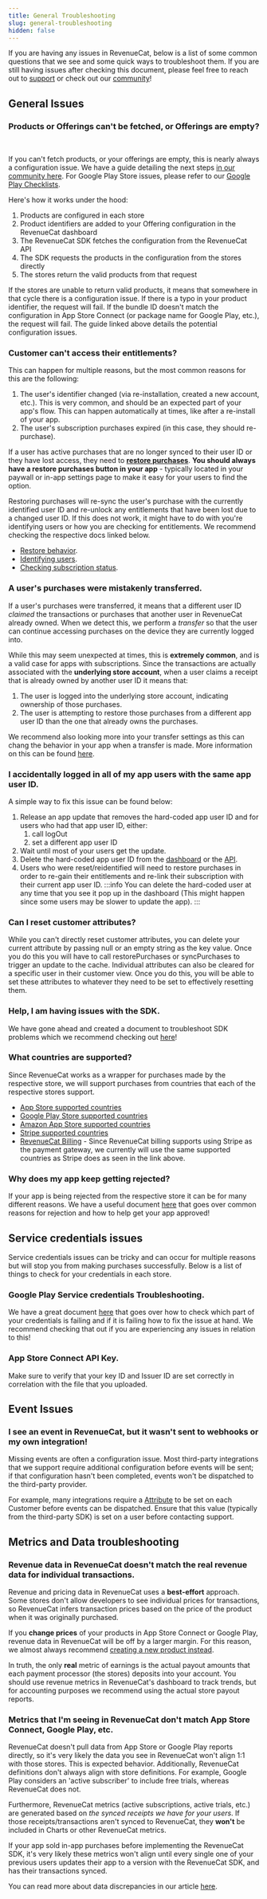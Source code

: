 ```yaml
---
title: General Troubleshooting
slug: general-troubleshooting
hidden: false
---
```

If you are having any issues in RevenueCat, below is a list of some common questions that we see and some quick ways to troubleshoot them. If you are still having issues after checking this document, please feel free to reach out to [support](https://app.revenuecat.com/settings/support) or check out our [community](https://community.revenuecat.com/)! 

## General Issues
### Products or Offerings can't be fetched, or Offerings are empty?

<YouTubeEmbed videoId="HbF-5tpaBzc" title="Empty Offerings Explanation & Troubleshooting" />

<br/>

If you can't fetch products, or your offerings are empty, this is nearly always a configuration issue. We have a guide detailing the next steps [in our community here](https://community.revenuecat.com/sdks-51/why-are-offerings-or-products-empty-124). For Google Play Store issues, please refer to our [Google Play Checklists](/service-credentials/creating-play-service-credentials/google-play-checklists).

Here's how it works under the hood:

1. Products are configured in each store
2. Product identifiers are added to your Offering configuration in the RevenueCat dashboard
3. The RevenueCat SDK fetches the configuration from the RevenueCat API
4. The SDK requests the products in the configuration from the stores directly
5. The stores return the valid products from that request

If the stores are unable to return valid products, it means that somewhere in that cycle there is a configuration issue. If there is a typo in your product identifier, the request will fail. If the bundle ID doesn't match the configuration in App Store Connect (or package name for Google Play, etc.), the request will fail. The guide linked above details the potential configuration issues.

### Customer can't access their entitlements?
This can happen for multiple reasons, but the most common reasons for this are the following: 
1. The user's identifier changed (via re-installation, created a new account, etc.). This is very common, and should be an expected part of your app's flow. This can happen automatically at times, like after a re-install of your app.
3. The user's subscription purchases expired (in this case, they should re-purchase).

If a user has active purchases that are no longer synced to their user ID or they have lost access, they need to **[restore purchases](/getting-started/restoring-purchases)**. **You should always have a restore purchases button in your app** - typically located in your paywall or in-app settings page to make it easy for your users to find the option.

Restoring purchases will re-sync the user's purchase with the currently identified user ID and re-unlock any entitlements that have been lost due to a changed user ID. If this does not work, it might have to do with you're identifying users or how you are checking for entitlements. We recommend checking the respective docs linked below.
- [Restore behavior](https://www.revenuecat.com/docs/getting-started/restoring-purchases).
- [Identifying users](https://www.revenuecat.com/docs/customers/user-ids).
- [Checking subscription status](https://www.revenuecat.com/docs/customers/customer-info).

### A user's purchases were mistakenly transferred.
If a user's purchases were transferred, it means that a different user ID _claimed_ the transactions or purchases that another user in RevenueCat already owned. When we detect this, we perform a _transfer_ so that the user can continue accessing purchases on the device they are currently logged into.

While this may seem unexpected at times, this is **extremely common**, and is a valid case for apps with subscriptions. Since the transactions are actually associated with the **underlying store account**, when a user claims a receipt that is already owned by another user ID it means that:

1. The user is logged into the underlying store account, indicating ownership of those purchases.
2. The user is attempting to restore those purchases from a different app user ID than the one that already owns the purchases.

We recommend also looking more into your transfer settings as this can chang the behavior in your app when a transfer is made. More information on this can be found [here](https://www.revenuecat.com/docs/getting-started/restoring-purchases#transferring-purchases-seen-on-multiple-app-user-ids). 

### I accidentally logged in all of my app users with the same app user ID.
A simple way to fix this issue can be found below:
1. Release an app update that removes the hard-coded app user ID and for users who had that app user ID, either:
    1. call logOut
    2. set a different app user ID
2. Wait until most of your users get the update.
3. Delete the hard-coded app user ID from the [dashboard](https://www.revenuecat.com/docs/dashboard-and-metrics/customer-history/manage-users) or the [API](https://www.revenuecat.com/docs/api-v1#tag/customers/operation/delete-subscriber).
4. Users who were reset/reidentified will need to restore purchases in order to re-gain their entitlements and re-link their subscription with their current app user ID.
:::info 
You can delete the hard-coded user at any time that you see it pop up in the dashboard (This might happen since some users may be slower to update the app). 
:::

### Can I reset customer attributes? 
While you can't directly reset customer attributes, you can delete your current attribute by passing null or an empty string as the key value. Once you do this you will have to call restorePurchases or syncPurchases to trigger an update to the cache. Individual attributes can also be cleared for a specific user in their customer view. Once you do this, you will be able to set these attributes to whatever they need to be set to effectively resetting them. 

### Help, I am having issues with the SDK.
We have gone ahead and created a document to troubleshoot SDK problems which we recommend checking out [here](https://www.revenuecat.com/docs/test-and-launch/debugging/troubleshooting-the-sdks)! 

### What countries are supported?
Since RevenueCat works as a wrapper for purchases made by the respective store, we will support purchases from countries that each of the respective stores support.
- [App Store supported countries](https://support.apple.com/en-us/118205)
- [Google Play Store supported countries](https://support.google.com/googleplay/answer/143779?hl=en-GB&sjid=12085401994901043904-NC)
- [Amazon App Store supported countries](https://www.amazon.com/gp/help/customer/display.html?nodeId=GG6HESXQN45DZQ8N)
- [Stripe supported countries](https://stripe.com/global)
- [RevenueCat Billing](https://www.revenuecat.com/docs/web/revenuecat-billing) - Since RevenueCat billing supports using Stripe as the payment gateway, we currently will use the same supported countries as Stripe does as seen in the link above.

### Why does my app keep getting rejected?
If your app is being rejected from the respective store it can be for many different reasons. We have a useful document [here](https://www.revenuecat.com/docs/test-and-launch/app-store-rejections) that goes over common reasons for rejection and how to help get your app approved! 

## Service credentials issues
Service credentials issues can be tricky and can occur for multiple reasons but will stop you from making purchases successfully. Below is a list of things to check for your credentials in each store. 

### Google Play Service credentials Troubleshooting.
We have a great document [here](https://www.revenuecat.com/docs/service-credentials/creating-play-service-credentials/google-play-checklists) that goes over how to check which part of your credentials is failing and if it is failing how to fix the issue at hand. We recommend checking that out if you are experiencing any issues in relation to this! 

### App Store Connect API Key.
Make sure to verify that your key ID and Issuer ID are set correctly in correlation with the file that you uploaded. 

## Event Issues

### I see an event in RevenueCat, but it wasn't sent to webhooks or my own integration!
Missing events are often a configuration issue. Most third-party integrations that we support require additional configuration before events will be sent; if that configuration hasn't been completed, events won't be dispatched to the third-party provider.

For example, many integrations require a [Attribute](/customers/customer-attributes) to be set on each Customer before events can be dispatched. Ensure that this value (typically from the third-party SDK) is set on a user before contacting support.

## Metrics and Data troubleshooting

### Revenue data in RevenueCat doesn't match the real revenue data for individual transactions.
Revenue and pricing data in RevenueCat uses a **best-effort** approach. Some stores don't allow developers to see individual prices for transactions, so RevenueCat infers transaction prices based on the price of the product when it was originally purchased.

If you **change prices** of your products in App Store Connect or Google Play, revenue data in RevenueCat will be off by a larger margin. For this reason, we almost always recommend [creating a new product instead](/subscription-guidance/price-changes).

In truth, the only **real** metric of earnings is the actual payout amounts that each payment processor (the stores) deposits into your account. You should use revenue metrics in RevenueCat's dashboard to track trends, but for accounting purposes we recommend using the actual store payout reports.

### Metrics that I'm seeing in RevenueCat don't match App Store Connect, Google Play, etc.
RevenueCat doesn't pull data from App Store or Google Play reports directly, so it's very likely the data you see in RevenueCat won't align 1:1 with those stores. This is expected behavior. Additionally, RevenueCat definitions don't always align with store definitions. For example, Google Play considers an 'active subscriber' to include free trials, whereas RevenueCat does not.

Furthermore, RevenueCat metrics (active subscriptions, active trials, etc.) are generated based on _the synced receipts we have for your users_. If those receipts/transactions aren't synced to RevenueCat, they **won't** be included in Charts or other RevenueCat metrics.

If your app sold in-app purchases before implementing the RevenueCat SDK, it's very likely these metrics won't align until every single one of your previous users updates their app to a version with the RevenueCat SDK, and has their transactions synced.

You can read more about data discrepancies in our article [here](https://community.revenuecat.com/featured-articles-55/about-data-discrepancies-116).
